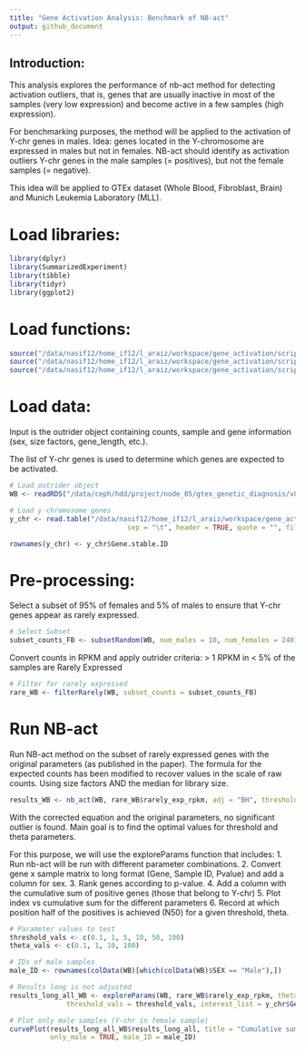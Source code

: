 ```yaml
---
title: "Gene Activation Analysis: Benchmark of NB-act"
output: github_document
---
```


## Introduction:
This analysis explores the performance of nb-act method for detecting activation outliers, that is, 
genes that are usually inactive in most of the samples (very low expression) and become active in a few samples (high expression). 

For benchmarking purposes, the method will be applied to the activation of Y-chr genes in males. Idea: 
genes located in the Y-chromosome are expressed in males but not in females. NB-act should identify as
activation outliers Y-chr genes in the male samples (= positives), but not the female samples (= negative).

This idea will be applied to GTEx dataset (Whole Blood, Fibroblast, Brain) and Munich Leukemia Laboratory (MLL). 


# Load libraries: 
```r
library(dplyr)
library(SummarizedExperiment)
library(tibble)
library(tidyr)
library(ggplot2)
```


# Load functions: 
```r
source("/data/nasif12/home_if12/l_araiz/workspace/gene_activation/scripts/function/plots_functions.R")
source("/data/nasif12/home_if12/l_araiz/workspace/gene_activation/scripts/function/help_functions.R")
source("/data/nasif12/home_if12/l_araiz/workspace/gene_activation/scripts/function/nb_act.R")
```

# Load data:
Input is the outrider object containing counts, sample and gene information (sex, size factors, gene_length, etc.). 

The list of Y-chr genes is used to determine which genes are expected to be activated. 

```r
# Load outrider object
WB <- readRDS("/data/ceph/hdd/project/node_05/gtex_genetic_diagnosis/v8/processed_results/aberrant_expression/gencode34/outrider/Whole_Blood/ods.Rds")

# Load y chromosome genes
y_chr <- read.table("/data/nasif12/home_if12/l_araiz/workspace/gene_act/data/Y_chr_genes.tsv", 
                             sep = "\t", header = TRUE, quote = "", fill = TRUE)

rownames(y_chr) <- y_chr$Gene.stable.ID
```


# Pre-processing: 
Select a subset of 95% of females and 5% of males to ensure that Y-chr genes appear as rarely expressed. 
```r
# Select Subset
subset_counts_FB <- subsetRandom(WB, num_males = 10, num_females = 240)
```
Convert counts in RPKM and apply outrider criteria: > 1 RPKM in < 5% of the samples are Rarely Expressed
```r
# Filter for rarely expressed
rare_WB <- filterRarely(WB, subset_counts = subset_counts_FB)
```

# Run NB-act 
Run NB-act method on the subset of rarely expressed genes with the original parameters (as published in the paper). 
The formula for the expected counts has been modified to recover values in the scale of raw counts. Using size factors AND the median for library size. 

```r
results_WB <- nb_act(WB, rare_WB$rarely_exp_rpkm, adj = "BH", threshold = 1, theta = 0.02)
```

With the corrected equation and the original parameters, no significant outlier is found. Main goal is to
find the optimal values for threshold and theta parameters. 

For this purpose, we will use the exploreParams function that includes: 
1. Run nb-act will be run with different parameter combinations. 
2. Convert gene x sample matrix to long format (Gene, Sample ID, Pvalue) and add a column for sex. 
3. Rank genes according to p-value. 
4. Add a column with the cumulative sum of positive genes (those that belong to Y-chr)
5. Plot index vs cumulative sum for the different parameters 
6. Record at which position half of the positives is achieved (N50) for a given threshold, theta. 

```r
# Parameter values to test 
threshold_vals <- c(0.1, 1, 5, 10, 50, 100)
theta_vals <- c(0.1, 1, 10, 100)

# IDs of male samples
male_ID <- rownames(colData(WB)[which(colData(WB)$SEX == "Male"),])

# Results long is not adjusted
results_long_all_WB <- exploreParams(WB, rare_WB$rarely_exp_rpkm, theta_vals = theta_vals,
              threshold_vals = threshold_vals, interest_list = y_chr$Gene.stable.ID, male_ID = male_ID)
```


```r
# Plot only male samples (Y-chr in female sample)
curvePlot(results_long_all_WB$results_long_all, title = "Cumulative sum of y-chr genes",
          only_male = TRUE, male_ID = male_ID)

```





